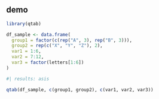## demo

```r
library(qtab)

df_sample <- data.frame(
  group1 = factor(c(rep("A", 3), rep("B", 3))),
  group2 = rep(c("X", "Y", "Z"), 2),
  var1 = 1:6,
  var2 = 7:12,
  var3 = factor(letters[1:6])
)
```

```r
#| results: asis

qtab(df_sample, c(group1, group2), c(var1, var2, var3))
```

